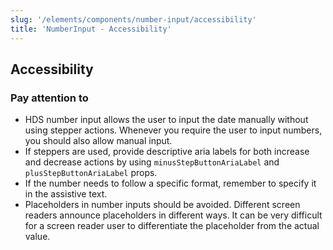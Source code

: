 ```yaml
---
slug: '/elements/components/number-input/accessibility'
title: 'NumberInput - Accessibility'
---
```



## Accessibility

### Pay attention to
- HDS number input allows the user to input the date manually without using stepper actions. Whenever you require the user to input numbers, you should also allow manual input.
- If steppers are used, provide descriptive aria labels for both increase and decrease actions by using `minusStepButtonAriaLabel` and `plusStepButtonAriaLabel` props.
- If the number needs to follow a specific format, remember to specify it in the assistive text.
- Placeholders in number inputs should be avoided. Different screen readers announce placeholders in different ways. It can be very difficult for a screen reader user to differentiate the placeholder from the actual value.


